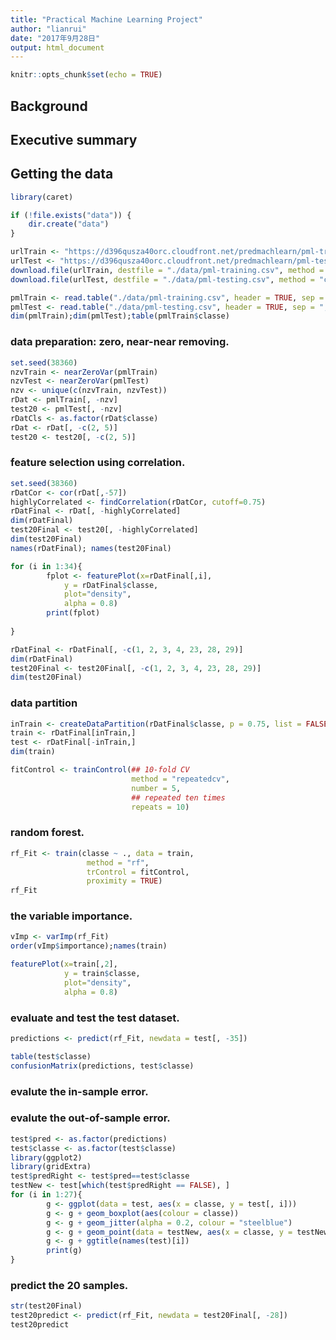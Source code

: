 ```yaml
---
title: "Practical Machine Learning Project"
author: "lianrui"
date: "2017年9月28日"
output: html_document
---
```


```r
knitr::opts_chunk$set(echo = TRUE)
```

## Background
## Executive summary
## Getting the data

```r
library(caret)
```


```r
if (!file.exists("data")) {
    dir.create("data")
}
```


```r
urlTrain <- "https://d396qusza40orc.cloudfront.net/predmachlearn/pml-training.csv"
urlTest <- "https://d396qusza40orc.cloudfront.net/predmachlearn/pml-testing.csv"
download.file(urlTrain, destfile = "./data/pml-training.csv", method = "curl")
download.file(urlTest, destfile = "./data/pml-testing.csv", method = "curl")
```


```r
pmlTrain <- read.table("./data/pml-training.csv", header = TRUE, sep = ",")
pmlTest <- read.table("./data/pml-testing.csv", header = TRUE, sep = ",")
dim(pmlTrain);dim(pmlTest);table(pmlTrain$classe)
```


### data preparation: zero, near-near removing.  
```r
set.seed(38360)
nzvTrain <- nearZeroVar(pmlTrain)
nzvTest <- nearZeroVar(pmlTest)
nzv <- unique(c(nzvTrain, nzvTest))
rDat <- pmlTrain[, -nzv]
test20 <- pmlTest[, -nzv]
rDatCls <- as.factor(rDat$classe)
rDat <- rDat[, -c(2, 5)]
test20 <- test20[, -c(2, 5)]
```


### feature selection using correlation. 
```r
set.seed(38360)
rDatCor <- cor(rDat[,-57])
highlyCorrelated <- findCorrelation(rDatCor, cutoff=0.75)
rDatFinal <- rDat[, -highlyCorrelated]
dim(rDatFinal)
test20Final <- test20[, -highlyCorrelated]
dim(test20Final)
names(rDatFinal); names(test20Final)
```

```r
for (i in 1:34){
        fplot <- featurePlot(x=rDatFinal[,i],
            y = rDatFinal$classe,
            plot="density", 
            alpha = 0.8)
        print(fplot)
        
}
```




```r
rDatFinal <- rDatFinal[, -c(1, 2, 3, 4, 23, 28, 29)]
dim(rDatFinal)
test20Final <- test20Final[, -c(1, 2, 3, 4, 23, 28, 29)]
dim(test20Final)
```


### data partition
```r
inTrain <- createDataPartition(rDatFinal$classe, p = 0.75, list = FALSE)
train <- rDatFinal[inTrain,]
test <- rDatFinal[-inTrain,]
dim(train)
```


```r
fitControl <- trainControl(## 10-fold CV
                           method = "repeatedcv",
                           number = 5,
                           ## repeated ten times
                           repeats = 10)
```


### random forest. 
```r
rf_Fit <- train(classe ~ ., data = train, 
                 method = "rf", 
                 trControl = fitControl,
                 proximity = TRUE)
rf_Fit

```



### the variable importance. 
```r
vImp <- varImp(rf_Fit)
order(vImp$importance);names(train)
```

```r
featurePlot(x=train[,2],
            y = train$classe,
            plot="density", 
            alpha = 0.8)
```


### evaluate and test the test dataset. 
```r
predictions <- predict(rf_Fit, newdata = test[, -35])
```


```r
table(test$classe)
confusionMatrix(predictions, test$classe)
```

### evalute the in-sample error. 

### evalute the out-of-sample error. 
```r
test$pred <- as.factor(predictions)
test$classe <- as.factor(test$classe)
library(ggplot2)
library(gridExtra)
test$predRight <- test$pred==test$classe
testNew <- test[which(test$predRight == FALSE), ]
for (i in 1:27){
        g <- ggplot(data = test, aes(x = classe, y = test[, i]))
        g <- g + geom_boxplot(aes(colour = classe))
        g <- g + geom_jitter(alpha = 0.2, colour = "steelblue")
        g <- g + geom_point(data = testNew, aes(x = classe, y = testNew[, i]),colour = "orange", size = 20, alpha = 0.5)
        g <- g + ggtitle(names(test)[i])
        print(g)
}
```




### predict the 20 samples. 
```r
str(test20Final)
test20predict <- predict(rf_Fit, newdata = test20Final[, -28])
test20predict

```


